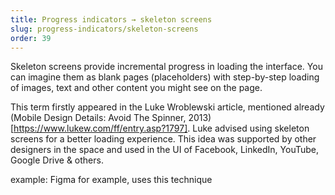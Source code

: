 ```yaml
---
title: Progress indicators → skeleton screens
slug: progress-indicators/skeleton-screens
order: 39
---
```


<SlideTemplate title="What about Skeleton screens?">

Skeleton screens provide incremental progress in loading the interface. You can imagine them as blank pages (placeholders) with step-by-step loading of images, text and other content you might see on the page.  

This term firstly appeared in the Luke Wroblewski article, mentioned already (Mobile Design Details: Avoid The Spinner, 2013)[https://www.lukew.com/ff/entry.asp?1797]. Luke advised using skeleton screens for a better loading experience. This idea was supported by other designers in the space and used in the UI of Facebook, LinkedIn, YouTube, Google Drive & others.   

example: Figma for example, uses this technique

</SlideTemplate>
